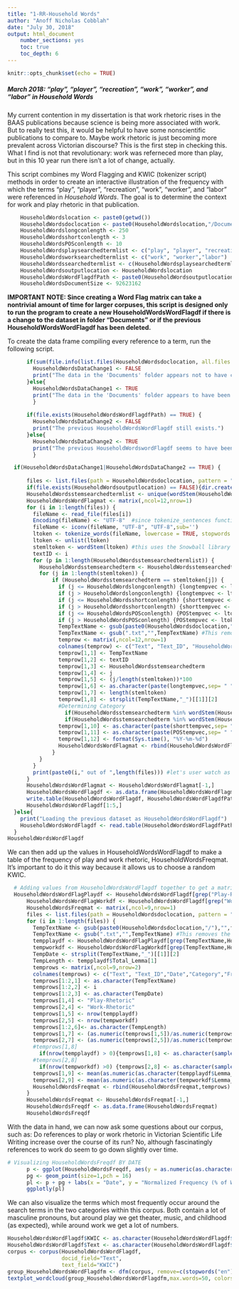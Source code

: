 ```yaml
---
title: "1-RR-Household Words"
author: "Anoff Nicholas Cobblah"
date: "July 30, 2018"
output: html_document
    number_sections: yes
    toc: true
    toc_depth: 6
---
```


```r
knitr::opts_chunk$set(echo = TRUE)
```

##### March 2018: "play", "player", "recreation", "work", "worker", and "labor" in *Household Words*

My current contention in my dissertation is that work rhetoric rises in the BAAS publications because science is being more associated with work. But to really test this, it would be helpful to have some nonscientific publications to compare to. Maybe work rhetoric is just becoming more prevalent across Victorian discourse? This is the first step in checking this. What I find is not that revolutionary: work was referneced more than play, but in this 10 year run there isn't a lot of change, actually.

This script combines my Word Flagging and KWIC (tokenizer script) methods in order to create an interactive illustration of the frequency with which the terms "play", "player", "recreation", "work", "worker", and "labor" were referenced in *Household Words*. The goal is to determine the context for work and play rhetoric in that publication.

```r
    HouseholdWordslocation <- paste0(getwd())
    HouseholdWordsdoclocation <- paste0(HouseholdWordslocation,"/Documents")
    HouseholdWordslongconlength <- 250
    HouseholdWordsshortconlength <- 3
    HouseholdWordsPOSconlength <- 10
    HouseholdWordsplaysearchedtermlist <- c("play", "player", "recreation")
    HouseholdWordsworksearchedtermlist <- c("work", "worker","labor")
    HouseholdWordssearchedtermlist <- c(HouseholdWordsplaysearchedtermlist,HouseholdWordsworksearchedtermlist)
    HouseholdWordsoutputlocation <- HouseholdWordslocation
    HouseholdWordsWordFlagdfPath <- paste0(HouseholdWordsoutputlocation,"/","HouseholdWordsWordFlagdf.txt")
    HouseholdWordsDocumentSize <- 92623162
```

**IMPORTANT NOTE: Since creating a Word Flag matrix can take a nontrivial amount of time for larger corpuses, this script is designed only to run the program to create a new HouseholdWordsWordFlagdf if there is a change to the dataset in folder "Documents" or if the previous HouseholdWordsWordFlagdf has been deleted.**

To create the data frame compiling every reference to a term, run the following script.

```r
      if(sum(file.info(list.files(HouseholdWordsdoclocation, all.files = TRUE, recursive = TRUE, full.names=TRUE))$size) == HouseholdWordsDocumentSize) {
        HouseholdWordsDataChange1 <- FALSE
        print("The data in the 'Documents' folder appears not to have changed.")
      }else{
        HouseholdWordsDataChange1 <- TRUE
        print("The data in the 'Documents' folder appears to have been changed. A new HouseholdWordsWordFlagdf will therefore be created. TO UPDATE THIS SCRIPT, PLEASE CHANGE THE HouseholdWordsDocumentSize TO REFLECT THE NEW SIZE OF THE DOCUMENTS.")
        }
      
      if(file.exists(HouseholdWordsWordFlagdfPath) == TRUE) {
        HouseholdWordsDataChange2 <- FALSE
        print("The previous HouseholdWordsWordFlagdf still exists.")
      }else{
        HouseholdWordsDataChange2 <- TRUE
        print("The previous HouseholdWordswordFlagdf seems to have been moved or deleted.  A new HouseholdWordsWordFlag will therefore be created.")
        }

  if(HouseholdWordsDataChange1|HouseholdWordsDataChange2 == TRUE) {
  
      files <- list.files(path = HouseholdWordsdoclocation, pattern = "txt", full.names = TRUE) #creates vector of txt file names.
      if(file.exists(HouseholdWordsoutputlocation) == FALSE){dir.create(HouseholdWordsoutputlocation)}
      HouseholdWordsstemsearchedtermlist <- unique(wordStem(HouseholdWordssearchedtermlist)) #lemmatizes the list of terms you want to search for.
      HouseholdWordsWordFlagmat <- matrix(,ncol=12,nrow=1)
      for (i in 1:length(files)) {
        fileName <- read_file(files[i])
        Encoding(fileName) <- "UTF-8"  #since tokenize_sentences function requires things to be encoded in UTF-8, need to remove some data.
        fileName <- iconv(fileName, "UTF-8", "UTF-8",sub='')
        ltoken <- tokenize_words(fileName, lowercase = TRUE, stopwords = NULL, simplify = FALSE)
        ltoken <- unlist(ltoken)
        stemltoken <- wordStem(ltoken) #this uses the Snowball library to lemmatize the entire text.
        textID <- i
        for (p in 1:length(HouseholdWordsstemsearchedtermlist)) {
          HouseholdWordsstemsearchedterm <- HouseholdWordsstemsearchedtermlist[p]
          for (j in 1:length(stemltoken)) {
              if (HouseholdWordsstemsearchedterm == stemltoken[j]) {
                if (j <= HouseholdWordslongconlength) {longtempvec <- ltoken[(1:(j+HouseholdWordslongconlength))]}
                if (j > HouseholdWordslongconlength) {longtempvec <- ltoken[(j-HouseholdWordslongconlength):(j+HouseholdWordslongconlength)]}
                if (j <= HouseholdWordsshortconlength) {shorttempvec <- ltoken[(1:(j+HouseholdWordsshortconlength))]}
                if (j > HouseholdWordsshortconlength) {shorttempvec <- ltoken[(j-HouseholdWordsshortconlength):(j+HouseholdWordsshortconlength)]}
                if (j <= HouseholdWordsPOSconlength) {POStempvec <- ltoken[(1:(j+HouseholdWordsPOSconlength))]}
                if (j > HouseholdWordsPOSconlength) {POStempvec <- ltoken[(j-HouseholdWordsPOSconlength):(j+HouseholdWordsPOSconlength)]}
                TempTextName <- gsub(paste0(HouseholdWordsdoclocation,"/"),"",files[i]) #This grabs just the end of the file path.
                TempTextName <- gsub(".txt","",TempTextName) #This removes the .txt from the end of the name.
                temprow <- matrix(,ncol=12,nrow=1)
                colnames(temprow) <- c("Text", "Text_ID", "HouseholdWordsstemsearchedterm","Lemma","Lemma_Perc","KWIC","Total_Lemma","Date","Category","Short_KWIC","POS_KWIC","Current_Date")
                temprow[1,1] <- TempTextName
                temprow[1,2] <- textID
                temprow[1,3] <- HouseholdWordsstemsearchedterm
                temprow[1,4] <- j
                temprow[1,5] <- (j/length(stemltoken))*100
                temprow[1,6] <- as.character(paste(longtempvec,sep= " ",collapse=" "))
                temprow[1,7] <- length(stemltoken)
                temprow[1,8] <- strsplit(TempTextName,"_")[[1]][2]
                #Determining Category
                  if(HouseholdWordsstemsearchedterm %in% wordStem(HouseholdWordsplaysearchedtermlist)) {temprow[1,9] <- "Play-Rhetoric"}
                  if(HouseholdWordsstemsearchedterm %in% wordStem(HouseholdWordsworksearchedtermlist)) {temprow[1,9] <- "Work-Rhetoric"}
                temprow[1,10] <- as.character(paste(shorttempvec,sep= " ",collapse=" "))
                temprow[1,11] <- as.character(paste(POStempvec,sep= " ",collapse=" "))
                temprow[1,12] <- format(Sys.time(), "%Y-%m-%d")
                HouseholdWordsWordFlagmat <- rbind(HouseholdWordsWordFlagmat,temprow)
              }
          }
        }
        print(paste0(i," out of ",length(files))) #let's user watch as code runs for long searches
      }
      HouseholdWordsWordFlagmat <- HouseholdWordsWordFlagmat[-1,]
      HouseholdWordsWordFlagdf <- as.data.frame(HouseholdWordsWordFlagmat)
      write.table(HouseholdWordsWordFlagdf, HouseholdWordsWordFlagdfPath)
      HouseholdWordsWordFlagdf[1:5,]
  }else{
    print("Loading the previous dataset as HouseholdWordsWordFlagdf")
    HouseholdWordsWordFlagdf <- read.table(HouseholdWordsWordFlagdfPath)
  }
HouseholdWordsWordFlagdf
```

We can then add up the values in HouseholdWordsWordFlagdf to make a table of the frequency of play and work rhetoric, HouseholdWordsFreqmat. It's important to do it this way because it allows us to choose a random KWIC.

```r
  # Adding values from HouseholdWordsWordFlagdf together to get a matrix of normalized frequencies for each category, as HouseholdWordsFreqmat
  HouseholdWordsWordFlagPlaydf <- HouseholdWordsWordFlagdf[grep("Play-Rhetoric",HouseholdWordsWordFlagdf$Category),]
      HouseholdWordsWordFlagWorkdf <- HouseholdWordsWordFlagdf[grep("Work-Rhetoric",HouseholdWordsWordFlagdf$Category),]
      HouseholdWordsFreqmat <- matrix(,ncol=9,nrow=1)
      files <- list.files(path = HouseholdWordsdoclocation, pattern = "txt", full.names = TRUE)
      for (i in 1:length(files)) {
        TempTextName <- gsub(paste0(HouseholdWordsdoclocation,"/"),"",files[i]) #This grabs just the end of the file path.
        TempTextName <- gsub(".txt","",TempTextName) #This removes the .txt from the end of the name.
        tempplaydf <- HouseholdWordsWordFlagPlaydf[grep(TempTextName,HouseholdWordsWordFlagPlaydf$Text),]
        tempworkdf <- HouseholdWordsWordFlagWorkdf[grep(TempTextName,HouseholdWordsWordFlagWorkdf$Text),]
        TempDate <- strsplit(TempTextName,"_")[[1]][2]
        TempLength <- tempplaydf$Total_Lemma[1]
        temprows <- matrix(,ncol=9,nrow=2)
        colnames(temprows) <- c("Text", "Text_ID","Date","Category","Frequency","Total_Lemma","Normalized_Freq","Sample_KWIC","Avg_Lemma_Perc")
        temprows[1:2,1] <- as.character(TempTextName)
        temprows[1:2,2] <- i
        temprows[1:2,3] <- as.character(TempDate)
        temprows[1,4] <- "Play-Rhetoric"
        temprows[2,4] <- "Work-Rhetoric"
        temprows[1,5] <- nrow(tempplaydf)
        temprows[2,5] <- nrow(tempworkdf)
        temprows[1:2,6]<- as.character(TempLength)
        temprows[1,7] <- (as.numeric(temprows[1,5])/as.numeric(temprows[1,6]))*100
        temprows[2,7] <- (as.numeric(temprows[2,5])/as.numeric(temprows[2,6]))*100
        #temprows[1,8]
          if(nrow(tempplaydf) > 0){temprows[1,8] <- as.character(sample(tempplaydf$Short_KWIC,1))}else{temprows[1,8] <- NA}
        #temprows[2,8]
          if(nrow(tempworkdf) >0) {temprows[2,8] <- as.character(sample(tempworkdf$Short_KWIC,1))}else{temprows[2,8] <- NA}
        temprows[1,9] <- mean(as.numeric(as.character(tempplaydf$Lemma_Perc)))
        temprows[2,9] <- mean(as.numeric(as.character(tempworkdf$Lemma_Perc)))
        HouseholdWordsFreqmat <- rbind(HouseholdWordsFreqmat,temprows)
      }
      HouseholdWordsFreqmat <- HouseholdWordsFreqmat[-1,]
      HouseholdWordsFreqdf <- as.data.frame(HouseholdWordsFreqmat)
      HouseholdWordsFreqdf
```

With the data in hand, we can now ask some questions about our corpus, such as: Do references to play or work rhetoric in Victorian Scientific Life Writing increase over the course of its run? No, although fascinatingly references to work do seem to go down slightly over time.

```r
# Visualizing HouseholdWordsFreqdf BY DATE
      p <- ggplot(HouseholdWordsFreqdf, aes(y = as.numeric(as.character(Normalized_Freq)), x = as.numeric(substr(Date,1,4)), color = Category, label = Sample_KWIC))
      pg <- geom_point(size=1,pch = 16)
      pl <- p + pg + labs(x = "Date", y = "Normalized Frequency (% of Words in Text)", title = "Appearances of Play and Work Rhetoric within Household Words")
      ggplotly(pl)
```

We can also visualize the terms which most frequently occur around the search terms in the two categories within this corpus. Both contain a lot of masculine pronouns, but around play we get theater, music, and childhood (as expected), while around work we get a lot of numbers.
```r
HouseholdWordsWordFlagdf$KWIC <- as.character(HouseholdWordsWordFlagdf$KWIC)
HouseholdWordsWordFlagdf$Text <- as.character(HouseholdWordsWordFlagdf$Text)
corpus <- corpus(HouseholdWordsWordFlagdf, 
                 docid_field="Text", 
                 text_field="KWIC")
group_HouseholdWordsWordFlagdfm <- dfm(corpus, remove=c(stopwords("en"),HouseholdWordssearchedtermlist), remove_punct=TRUE, remove_numbers = TRUE, groups="Category")
textplot_wordcloud(group_HouseholdWordsWordFlagdfm,max.words=50, colors = RColorBrewer::brewer.pal(8,"Dark2"), comparison=TRUE)
```
